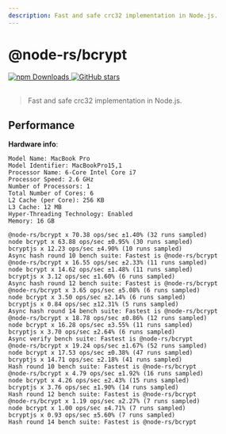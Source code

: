 ```yaml
---
description: Fast and safe crc32 implementation in Node.js.
---
```


# @node-rs/bcrypt

<a href="https://www.npmjs.com/package/@node-rs/bcrypt" target="_blank">
  <img
    alt="npm Downloads"
    src="https://img.shields.io/npm/dm/@node-rs/bcrypt"
  />
</a>
<a href="https://github.com/napi-rs/node-rs" target="_blank">
  <img
    alt="GitHub stars"
    src="https://img.shields.io/github/stars/napi-rs/node-rs?style=social"
  />
</a>

<br />
<br />

> Fast and safe crc32 implementation in Node.js.

## Performance

**Hardware info**:

```
Model Name: MacBook Pro
Model Identifier: MacBookPro15,1
Processor Name: 6-Core Intel Core i7
Processor Speed: 2.6 GHz
Number of Processors: 1
Total Number of Cores: 6
L2 Cache (per Core): 256 KB
L3 Cache: 12 MB
Hyper-Threading Technology: Enabled
Memory: 16 GB
```

```text highlight={4,8,12,16,20,24,28}
@node-rs/bcrypt x 70.38 ops/sec ±1.40% (32 runs sampled)
node bcrypt x 63.88 ops/sec ±0.95% (30 runs sampled)
bcryptjs x 12.23 ops/sec ±4.90% (10 runs sampled)
Async hash round 10 bench suite: Fastest is @node-rs/bcrypt
@node-rs/bcrypt x 16.55 ops/sec ±2.33% (11 runs sampled)
node bcrypt x 14.62 ops/sec ±1.48% (11 runs sampled)
bcryptjs x 3.12 ops/sec ±1.60% (6 runs sampled)
Async hash round 12 bench suite: Fastest is @node-rs/bcrypt
@node-rs/bcrypt x 3.65 ops/sec ±5.08% (6 runs sampled)
node bcrypt x 3.50 ops/sec ±2.14% (6 runs sampled)
bcryptjs x 0.84 ops/sec ±12.31% (5 runs sampled)
Async hash round 14 bench suite: Fastest is @node-rs/bcrypt
@node-rs/bcrypt x 18.78 ops/sec ±0.86% (12 runs sampled)
node bcrypt x 16.28 ops/sec ±3.55% (11 runs sampled)
bcryptjs x 3.70 ops/sec ±2.64% (6 runs sampled)
Async verify bench suite: Fastest is @node-rs/bcrypt
@node-rs/bcrypt x 19.24 ops/sec ±1.67% (52 runs sampled)
node bcrypt x 17.53 ops/sec ±0.38% (47 runs sampled)
bcryptjs x 14.71 ops/sec ±2.18% (41 runs sampled)
Hash round 10 bench suite: Fastest is @node-rs/bcrypt
@node-rs/bcrypt x 4.79 ops/sec ±1.92% (16 runs sampled)
node bcrypt x 4.26 ops/sec ±2.43% (15 runs sampled)
bcryptjs x 3.76 ops/sec ±1.90% (14 runs sampled)
Hash round 12 bench suite: Fastest is @node-rs/bcrypt
@node-rs/bcrypt x 1.19 ops/sec ±2.27% (7 runs sampled)
node bcrypt x 1.00 ops/sec ±4.71% (7 runs sampled)
bcryptjs x 0.93 ops/sec ±5.60% (7 runs sampled)
Hash round 14 bench suite: Fastest is @node-rs/bcrypt
```
